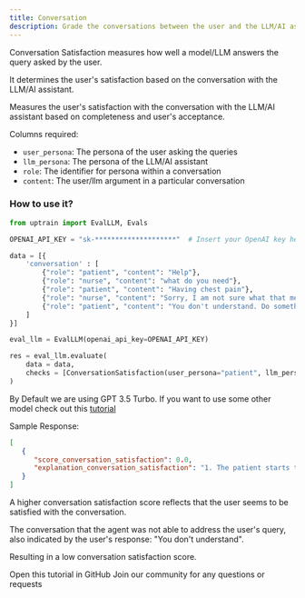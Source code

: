 ```yaml
---
title: Conversation
description: Grade the conversations between the user and the LLM/AI assistant.
---
```


Conversation Satisfaction measures how well a model/LLM answers the query asked by the user. 

It determines the user's satisfaction based on the conversation with the LLM/AI assistant.

Measures the user's satisfaction with the conversation with the LLM/AI assistant based on completeness and user's acceptance.

Columns required:
- `user_persona`: The persona of the user asking the queries
- `llm_persona`: The persona of the LLM/AI assistant
- `role`: The identifier for persona within a conversation
- `content`: The user/llm argument in a particular conversation

### How to use it?

```python
from uptrain import EvalLLM, Evals

OPENAI_API_KEY = "sk-********************"  # Insert your OpenAI key here

data = [{
    'conversation' : [
        {"role": "patient", "content": "Help"}, 
        {"role": "nurse", "content": "what do you need"}, 
        {"role": "patient", "content": "Having chest pain"}, 
        {"role": "nurse", "content": "Sorry, I am not sure what that means"},
        {"role": "patient", "content": "You don't understand. Do something! I am having severe pain in my chest"}
    ]  
}]

eval_llm = EvalLLM(openai_api_key=OPENAI_API_KEY)

res = eval_llm.evaluate(
    data = data,
    checks = [ConversationSatisfaction(user_persona="patient", llm_persona="nurse")]
)
```
<Info>By Default we are using GPT 3.5 Turbo. If you want to use some other model check out this [tutorial](https://github.com/uptrain-ai/uptrain/blob/main/examples/open_source_evaluator_tutorial.ipynb)</Info>

Sample Response:
```json
[
   {
      "score_conversation_satisfaction": 0.0,
      "explanation_conversation_satisfaction": "1. The patient starts the conversation with a simple \"Help\" which indicates urgency and distress.\n2. The nurse responds by asking what the patient needs, showing willingness to help.\n3. The patient then explains that they are having chest pain, which is a serious medical concern.\n4. The nurse responds by saying they are not sure what that means, which could be perceived as dismissive or unhelpful.\n5. The patient then expresses frustration and urgency by saying \"Do something! I am having severe pain in my chest.\"\n\nBased on the conversation, it is clear that the patient is not at all satisfied in the conversation. The nurse's response did not address the patient's urgent medical concern, and the patient's frustration is evident in their final statement.\n\n0.0\n0.0"
   }
]
```
<Note>A higher conversation satisfaction score reflects that the user seems to be satisfied with the conversation.</Note>

The conversation that the agent was not able to address the user's query, also indicated by the user's response: "You don't understand".

Resulting in a low conversation satisfaction score.


<CardGroup cols={2}>
  <Card
    title="Tutorial"
    href="https://github.com/uptrain-ai/uptrain/blob/main/examples/checks/conversation/conversation_satisfaction.ipynb"
    icon="github"
    color="#808080"
  >
    Open this tutorial in GitHub
  </Card>
  <Card
    title="Have Questions?"
    href="https://join.slack.com/t/uptraincommunity/shared_invite/zt-1yih3aojn-CEoR_gAh6PDSknhFmuaJeg"
    icon="slack"
    color="#808080"
  >
    Join our community for any questions or requests
  </Card>
</CardGroup>